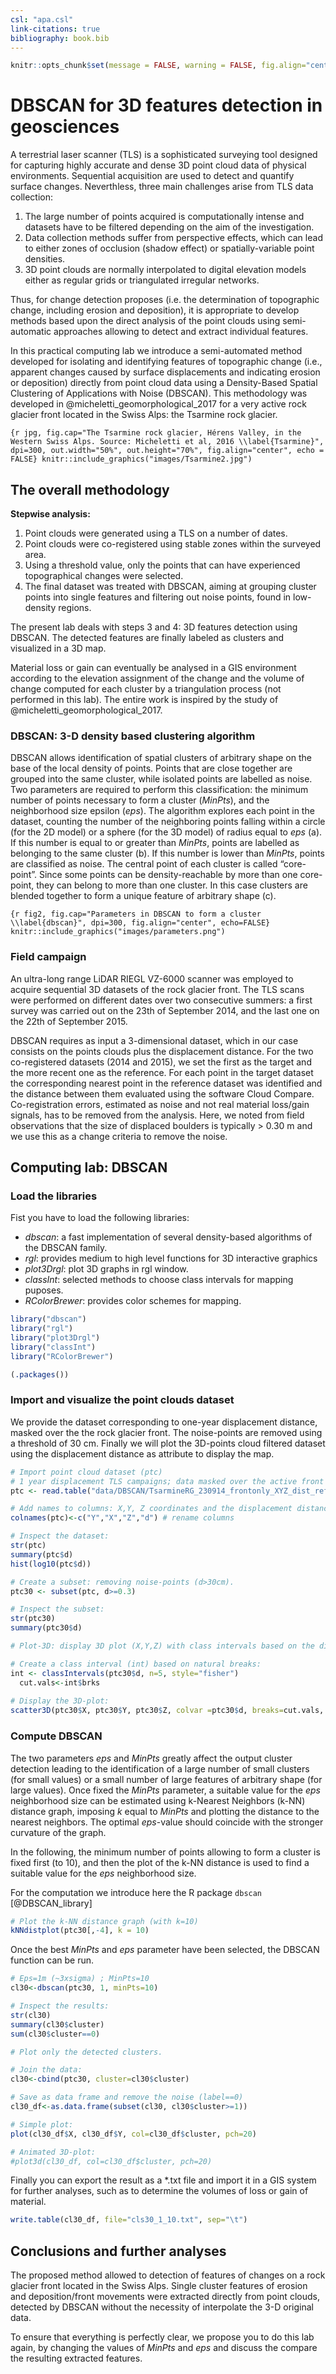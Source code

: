 ```yaml
---
csl: "apa.csl"
link-citations: true
bibliography: book.bib
---
```


```r
knitr::opts_chunk$set(message = FALSE, warning = FALSE, fig.align="center")
```

# DBSCAN for 3D features detection in geosciences {#dbscan}

A terrestrial laser scanner (TLS) is a sophisticated surveying tool designed for capturing highly accurate and dense 3D point cloud data of physical environments.
Sequential acquisition are used to detect and quantify surface changes.
Neverthless, three main challenges arise from TLS data collection:

1.  The large number of points acquired is computationally intense and datasets have to be filtered depending on the aim of the investigation.
2.  Data collection methods suffer from perspective effects, which can lead to either zones of occlusion (shadow effect) or spatially-variable point densities.
3.  3D point clouds are normally interpolated to digital elevation models either as regular grids or triangulated irregular networks.

Thus, for change detection proposes (i.e. the determination of topographic change, including erosion and deposition), it is appropriate to develop methods based upon the direct analysis of the point clouds using semi-automatic approaches allowing to detect and extract individual features.

In this practical computing lab we introduce a semi-automated method developed for isolating and identifying features of topographic change (i.e., apparent changes caused by surface displacements and indicating erosion or deposition) directly from point cloud data using a Density-Based Spatial Clustering of Applications with Noise (DBSCAN).
This methodology was developed in @micheletti_geomorphological_2017 for a very active rock glacier front located in the Swiss Alps: the Tsarmine rock glacier.

```{r jpg, fig.cap="The Tsarmine rock glacier, Hérens Valley, in the Western Swiss Alps. Source: Micheletti et al, 2016 \\label{Tsarmine}", dpi=300, out.width="50%", out.height="70%", fig.align="center", echo = FALSE}
knitr::include_graphics("images/Tsarmine2.jpg")
```

## The overall methodology

**Stepwise analysis:**

1.  Point clouds were generated using a TLS on a number of dates.
2.  Point clouds were co-registered using stable zones within the surveyed area.
3.  Using a threshold value, only the points that can have experienced topographical changes were selected.
4.  The final dataset was treated with DBSCAN, aiming at grouping cluster points into single features and filtering out noise points, found in low-density regions.

The present lab deals with steps 3 and 4: 3D features detection using DBSCAN.
The detected features are finally labeled as clusters and visualized in a 3D map.

Material loss or gain can eventually be analysed in a GIS environment according to the elevation assignment of the change and the volume of change computed for each cluster by a triangulation process (not performed in this lab).
The entire work is inspired by the study of @micheletti_geomorphological_2017.

### DBSCAN: 3-D density based clustering algorithm

DBSCAN allows identification of spatial clusters of arbitrary shape on the base of the local density of points.
Points that are close together are grouped into the same cluster, while isolated points are labelled as noise.
Two parameters are required to perform this classification: the minimum number of points necessary to form a cluster ($MinPts$), and the neighborhood size epsilon ($eps$).
The algorithm explores each point in the dataset, counting the number of the neighboring points falling within a circle (for the 2D model) or a sphere (for the 3D model) of radius equal to $eps$ (\autoref{dbscan}a).
If this number is equal to or greater than $MinPts$, points are labelled as belonging to the same cluster (\autoref{dbscan}b).
If this number is lower than $MinPts$, points are classified as noise.
The central point of each cluster is called "core-point".
Since some points can be density-reachable by more than one core-point, they can belong to more than one cluster.
In this case clusters are blended together to form a unique feature of arbitrary shape (\autoref{dbscan}c).

```{r fig2, fig.cap="Parameters in DBSCAN to form a cluster \\label{dbscan}", dpi=300, fig.align="center", echo=FALSE}
knitr::include_graphics("images/parameters.png")
```

### Field campaign

An ultra-long range LiDAR RIEGL VZ-6000 scanner was employed to acquire sequential 3D datasets of the rock glacier front.
The TLS scans were performed on different dates over two consecutive summers: a first survey was carried out on the 23th of September 2014, and the last one on the 22th of September 2015.

DBSCAN requires as input a 3-dimensional dataset, which in our case consists on the points clouds plus the displacement distance.
For the two co-registered datasets (2014 and 2015), we set the first as the target and the more recent one as the reference.
For each point in the target dataset the corresponding nearest point in the reference dataset was identified and the distance between them evaluated using the software Cloud Compare.
Co-registration errors, estimated as noise and not real material loss/gain signals, has to be removed from the analysis.
Here, we noted from field observations that the size of displaced boulders is typically \> 0.30 m and we use this as a change criteria to remove the noise.

## Computing lab: DBSCAN

### Load the libraries

Fist you have to load the following libraries:

-   *dbscan*: a fast implementation of several density-based algorithms of the DBSCAN family.
-   *rgl*: provides medium to high level functions for 3D interactive graphics
-   *plot3Drgl*: plot 3D graphs in rgl window.
-   *classInt*: selected methods to choose class intervals for mapping puposes.
-   *RColorBrewer*: provides color schemes for mapping.

```r

library("dbscan")
library("rgl")
library("plot3Drgl")
library("classInt")
library("RColorBrewer")

(.packages())
```

### Import and visualize the point clouds dataset

We provide the dataset corresponding to one-year displacement distance, masked over the the rock glacier front.
The noise-points are removed using a threshold of 30 cm.
Finally we will plot the 3D-points cloud filtered dataset using the displacement distance as attribute to display the map.

```r

# Import point cloud dataset (ptc)
# 1 year displacement TLS campaigns; data masked over the active front only.
ptc <- read.table("data/DBSCAN/TsarmineRG_230914_frontonly_XYZ_dist_ref_220915.txt", header=FALSE, sep="")

# Add names to columns: X,Y, Z coordinates and the displacement distance "d".
colnames(ptc)<-c("Y","X","Z","d") # rename columns

# Inspect the dataset:
str(ptc)
summary(ptc$d)
hist(log10(ptc$d))
```

```r

# Create a subset: removing noise-points (d>30cm).
ptc30 <- subset(ptc, d>=0.3)

# Inspect the subset:
str(ptc30)
summary(ptc30$d)
```

```r

# Plot-3D: display 3D plot (X,Y,Z) with class intervals based on the distance d.

# Create a class interval (int) based on natural breaks:
int <- classIntervals(ptc30$d, n=5, style="fisher") 
  cut.vals<-int$brks
  
# Display the 3D-plot:
scatter3D(ptc30$X, ptc30$Y, ptc30$Z, colvar =ptc30$d, breaks=cut.vals, cex=0.5)

```

### Compute DBSCAN

The two parameters $eps$ and $MinPts$ greatly affect the output cluster detection leading to the identification of a large number of small clusters (for small values) or a small number of large features of arbitrary shape (for large values).
Once fixed the $MinPts$ parameter, a suitable value for the $eps$ neighborhood size can be estimated using k-Nearest Neighbors (k-NN) distance graph, imposing $k$ equal to $MinPts$ and plotting the distance to the nearest neighbors.
The optimal $eps$-value should coincide with the stronger curvature of the graph.

In the following, the minimum number of points allowing to form a cluster is fixed first (to 10), and then the plot of the k-NN distance is used to find a suitable value for the $eps$ neighborhood size.

For the computation we introduce here the R package `dbscan` [@DBSCAN_library]

```r

# Plot the k-NN distance graph (with k=10)
kNNdistplot(ptc30[,-4], k = 10)
```

Once the best $MinPts$ and $eps$ parameter have been selected, the DBSCAN function can be run.

```r

# Eps=1m (~3xsigma) ; MinPts=10
cl30<-dbscan(ptc30, 1, minPts=10)

# Inspect the results:
str(cl30)
summary(cl30$cluster)
sum(cl30$cluster==0)
```

```r

# Plot only the detected clusters.

# Join the data:
cl30<-cbind(ptc30, cluster=cl30$cluster)

# Save as data frame and remove the noise (label==0)
cl30_df<-as.data.frame(subset(cl30, cl30$cluster>=1))

# Simple plot:
plot(cl30_df$X, cl30_df$Y, col=cl30_df$cluster, pch=20)

# Animated 3D-plot:
#plot3d(cl30_df, col=cl30_df$cluster, pch=20)
```

Finally you can export the result as a \*.txt file and import it in a GIS system for further analyses, such as to determine the volumes of loss or gain of material.

```r
write.table(cl30_df, file="cls30_1_10.txt", sep="\t")
```

## Conclusions and further analyses

The proposed method allowed to detection of features of changes on a rock glacier front located in the Swiss Alps.
Single cluster features of erosion and deposition/front movements were extracted directly from point clouds, detected by DBSCAN without the necessity of interpolate the 3-D original data.

To ensure that everything is perfectly clear, we propose you to do this lab again, by changing the values of *MinPts* and *eps* and discuss the compare the resulting extracted features.

